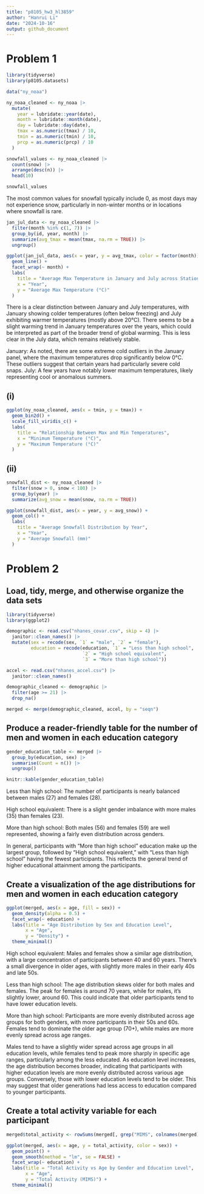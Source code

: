```yaml
---
title: "p8105_hw3_hl3859"
author: "Hanrui Li"
date: "2024-10-16"
output: github_document
---
```


# Problem 1

```r
library(tidyverse)
library(p8105.datasets)

data("ny_noaa")

ny_noaa_cleaned <- ny_noaa |>
  mutate(
    year = lubridate::year(date),
    month = lubridate::month(date),
    day = lubridate::day(date),
    tmax = as.numeric(tmax) / 10,
    tmin = as.numeric(tmin) / 10,
    prcp = as.numeric(prcp) / 10
  )

snowfall_values <- ny_noaa_cleaned |>
  count(snow) |>
  arrange(desc(n)) |>
  head(10)

snowfall_values
```

The most common values for snowfall typically include 0, as most days may not experience snow, particularly in non-winter months or in locations where snowfall is rare.

```r
jan_jul_data <- ny_noaa_cleaned |>
  filter(month %in% c(1, 7)) |>
  group_by(id, year, month) |>
  summarize(avg_tmax = mean(tmax, na.rm = TRUE)) |>
  ungroup()

ggplot(jan_jul_data, aes(x = year, y = avg_tmax, color = factor(month))) +
  geom_line() +
  facet_wrap(~ month) +
  labs(
    title = "Average Max Temperature in January and July across Stations",
    x = "Year",
    y = "Average Max Temperature (°C)"
  )
```

There is a clear distinction between January and July temperatures, with January showing colder temperatures (often below freezing) and July exhibiting warmer temperatures (mostly above 20°C). There seems to be a slight warming trend in January temperatures over the years, which could be interpreted as part of the broader trend of global warming. This is less clear in the July data, which remains relatively stable.

January: As noted, there are some extreme cold outliers in the January panel, where the maximum temperatures drop significantly below 0°C. These outliers suggest that certain years had particularly severe cold snaps.
July: A few years have notably lower maximum temperatures, likely representing cool or anomalous summers.

## (i)

```r
ggplot(ny_noaa_cleaned, aes(x = tmin, y = tmax)) +
  geom_bin2d() + 
  scale_fill_viridis_c() +
  labs(
    title = "Relationship Between Max and Min Temperatures",
    x = "Minimum Temperature (°C)",
    y = "Maximum Temperature (°C)"
  )
```

## (ii)

```r
snowfall_dist <- ny_noaa_cleaned |>
  filter(snow > 0, snow < 100) |>
  group_by(year) |>
  summarize(avg_snow = mean(snow, na.rm = TRUE))

ggplot(snowfall_dist, aes(x = year, y = avg_snow)) +
  geom_col() +
  labs(
    title = "Average Snowfall Distribution by Year",
    x = "Year",
    y = "Average Snowfall (mm)"
  )
```


# Problem 2

## Load, tidy, merge, and otherwise organize the data sets

```r
library(tidyverse)
library(ggplot2)

demographic <- read.csv("nhanes_covar.csv", skip = 4) |>
  janitor::clean_names() |>
  mutate(sex = recode(sex, `1` = "male", `2` = "female"),
         education = recode(education, `1` = "Less than high school", 
                            `2` = "High school equivalent", 
                            `3` = "More than high school"))

accel <- read.csv("nhanes_accel.csv") |>
  janitor::clean_names()

demographic_cleaned <- demographic |>
  filter(age >= 21) |>
  drop_na()

merged <- merge(demographic_cleaned, accel, by = "seqn")
```

## Produce a reader-friendly table for the number of men and women in each education category

```r
gender_education_table <- merged |>
  group_by(education, sex) |>
  summarise(Count = n()) |>
  ungroup()

knitr::kable(gender_education_table)
```

Less than high school: The number of participants is nearly balanced between males (27) and females (28).

High school equivalent: There is a slight gender imbalance with more males (35) than females (23).

More than high school: Both males (56) and females (59) are well represented, showing a fairly even distribution across genders.

In general, participants with "More than high school" education make up the largest group, followed by "High school equivalent," with "Less than high school" having the fewest participants. This reflects the general trend of higher educational attainment among the participants.

## Create a visualization of the age distributions for men and women in each education category

```r
ggplot(merged, aes(x = age, fill = sex)) +
  geom_density(alpha = 0.5) +
  facet_wrap(~ education) +
  labs(title = "Age Distribution by Sex and Education Level",
       x = "Age",
       y = "Density") +
  theme_minimal()
```

High school equivalent: Males and females show a similar age distribution, with a large concentration of participants between 40 and 60 years. There's a small divergence in older ages, with slightly more males in their early 40s and late 50s.

Less than high school: The age distribution skews older for both males and females. The peak for females is around 70 years, while for males, it's slightly lower, around 60. This could indicate that older participants tend to have lower education levels.

More than high school: Participants are more evenly distributed across age groups for both genders, with more participants in their 50s and 60s. Females tend to dominate the older age group (70+), while males are more evenly spread across age ranges.

Males tend to have a slightly wider spread across age groups in all education levels, while females tend to peak more sharply in specific age ranges, particularly among the less educated. As education level increases, the age distribution becomes broader, indicating that participants with higher education levels are more evenly distributed across various age groups. Conversely, those with lower education levels tend to be older. This may suggest that older generations had less access to education compared to younger participants.

## Create a total activity variable for each participant

```r
merged$total_activity <- rowSums(merged[, grep("MIMS", colnames(merged))])

ggplot(merged, aes(x = age, y = total_activity, color = sex)) +
  geom_point() +
  geom_smooth(method = "lm", se = FALSE) +
  facet_wrap(~ education) +
  labs(title = "Total Activity vs Age by Gender and Education Level",
       x = "Age",
       y = "Total Activity (MIMS)") +
  theme_minimal()

```







